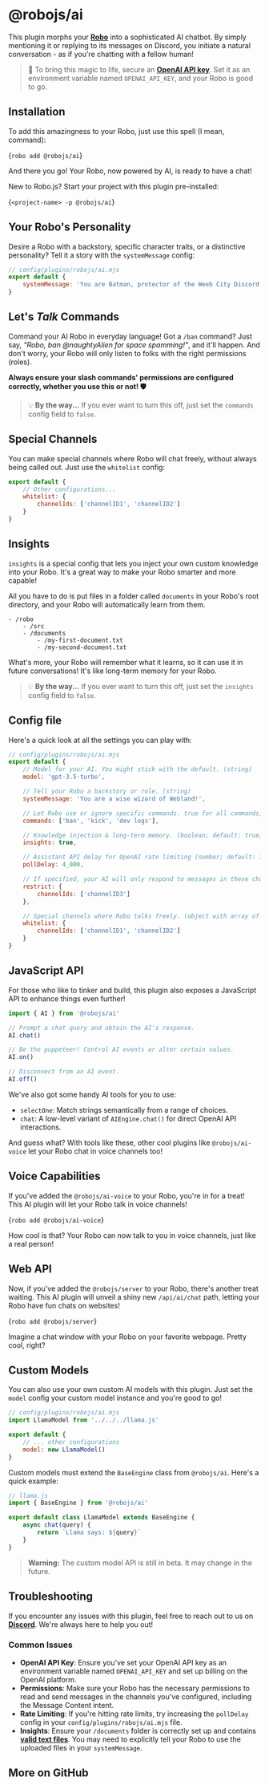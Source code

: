 
# @robojs/ai

This plugin morphs your **[Robo](https://github.com/Wave-Play/robo.js)** into a sophisticated AI chatbot. By simply mentioning it or replying to its messages on Discord, you initiate a natural conversation - as if you're chatting with a fellow human!

> 🔑 To bring this magic to life, secure an **[OpenAI API key](https://openai.com/)**. Set it as an environment variable named `OPENAI_API_KEY`, and your Robo is good to go.

## Installation 

To add this amazingness to your Robo, just use this spell (I mean, command):

<Terminal execute>{`robo add @robojs/ai`}</Terminal>

And there you go! Your Robo, now powered by AI, is ready to have a chat!

New to Robo.js? Start your project with this plugin pre-installed:

<Terminal create>{`<project-name> -p @robojs/ai`}</Terminal>

## Your Robo's Personality 

Desire a Robo with a backstory, specific character traits, or a distinctive personality? Tell it a story with the `systemMessage` config:

```js
// config/plugins/robojs/ai.mjs
export default {
	systemMessage: 'You are Batman, protector of the Weeb City Discord server.'
}
```

## Let's _Talk_ Commands ️

Command your AI Robo in everyday language! Got a `/ban` command? Just say, _"Robo, ban @naughtyAlien for space spamming!"_, and it'll happen. And don't worry, your Robo will only listen to folks with the right permissions (roles).

**Always ensure your slash commands' permissions are configured correctly, whether you use this or not! 🛡️**

> 💡 **By the way...** If you ever want to turn this off, just set the `commands` config field to `false`.

## Special Channels 

You can make special channels where Robo will chat freely, without always being called out. Just use the `whitelist` config:

```js
export default {
	// Other configurations...
	whitelist: {
		channelIds: ['channelID1', 'channelID2']
	}
}
```

## Insights

`insights` is a special config that lets you inject your own custom knowledge into your Robo. It's a great way to make your Robo smarter and more capable!

All you have to do is put files in a folder called `documents` in your Robo's root directory, and your Robo will automatically learn from them.

```
- /robo
	- /src
	- /documents
		- /my-first-document.txt
		- /my-second-document.txt
```

What's more, your Robo will remember what it learns, so it can use it in future conversations! It's like long-term memory for your Robo.

> 💡 **By the way...** If you ever want to turn this off, just set the `insights` config field to `false`.

## Config file 

Here's a quick look at all the settings you can play with:

```js
// config/plugins/robojs/ai.mjs
export default {
	// Model for your AI. You might stick with the default. (string)
	model: 'gpt-3.5-turbo',

	// Tell your Robo a backstory or role. (string)
	systemMessage: 'You are a wise wizard of Webland!',

	// Let Robo use or ignore specific commands. true for all commands, false for no commands, array for only specific commands. (boolean or string array)
	commands: ['ban', 'kick', 'dev logs'],

	// Knowledge injection & long-term memory. (boolean; default: true)
	insights: true,

	// Assistant API delay for OpenAI rate limiting (number; default: 1_000)
	pollDelay: 4_000,

	// If specified, your AI will only respond to messages in these channels. (object with array of string IDs)
	restrict: {
		channelIds: ['channelID3']
	},

	// Special channels where Robo talks freely. (object with array of string IDs)
	whitelist: {
		channelIds: ['channelID1', 'channelID2']
	}
}
```

## JavaScript API 

For those who like to tinker and build, this plugin also exposes a JavaScript API to enhance things even further!

```js
import { AI } from '@robojs/ai'

// Prompt a chat query and obtain the AI's response.
AI.chat()

// Be the puppeteer! Control AI events or alter certain values.
AI.on()

// Disconnect from an AI event.
AI.off()
```

We've also got some handy AI tools for you to use:

- `selectOne`: Match strings semantically from a range of choices.
- `chat`: A low-level variant of `AIEngine.chat()` for direct OpenAI API interactions.

And guess what? With tools like these, other cool plugins like `@robojs/ai-voice` let your Robo chat in voice channels too!

## Voice Capabilities ️

If you've added the `@robojs/ai-voice` to your Robo, you're in for a treat! This AI plugin will let your Robo talk in voice channels!

<Terminal execute>{`robo add @robojs/ai-voice`}</Terminal>

How cool is that? Your Robo can now talk to you in voice channels, just like a real person!

## Web API 

Now, if you've added the `@robojs/server` to your Robo, there's another treat waiting. This AI plugin will unveil a shiny new `/api/ai/chat` path, letting your Robo have fun chats on websites!

<Terminal execute>{`robo add @robojs/server`}</Terminal>

Imagine a chat window with your Robo on your favorite webpage. Pretty cool, right?

## Custom Models 

You can also use your own custom AI models with this plugin. Just set the `model` config your custom model instance and you're good to go!

```js
// config/plugins/robojs/ai.mjs
import LlamaModel from '../../../llama.js'

export default {
	// ... other configurations
	model: new LlamaModel()
}
```

Custom models must extend the `BaseEngine` class from `@robojs/ai`. Here's a quick example:

```js
// llama.js
import { BaseEngine } from '@robojs/ai'

export default class LlamaModel extends BaseEngine {
	async chat(query) {
		return `Llama says: ${query}`
	}
}
```

> **Warning:** The custom model API is still in beta. It may change in the future.

## Troubleshooting ️

If you encounter any issues with this plugin, feel free to reach out to us on **[Discord](https://discord.gg/roboplay)**. We're always here to help you out!

### Common Issues

- **OpenAI API Key**: Ensure you've set your OpenAI API key as an environment variable named `OPENAI_API_KEY` and set up billing on the OpenAI platform.
- **Permissions**: Make sure your Robo has the necessary permissions to read and send messages in the channels you've configured, including the Message Content intent.
- **Rate Limiting**: If you're hitting rate limits, try increasing the `pollDelay` config in your `config/plugins/robojs/ai.mjs` file.
- **Insights**: Ensure your `/documents` folder is correctly set up and contains **[valid text files](https://platform.openai.com/docs/assistants/tools/file-search/supported-files)**. You may need to explicitly tell your Robo to use the uploaded files in your `systemMessage`.


## More on GitHub

<CardContainer><Card href="https://github.com/Wave-Play/robo.js/tree/main/packages/plugin-ai" title="🔗 GitHub Repository" description="Explore source code on GitHub."/></CardContainer>
